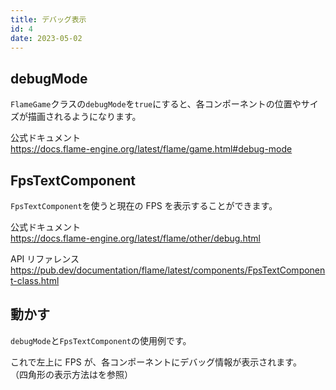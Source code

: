 ```yaml
---
title: デバッグ表示
id: 4
date: 2023-05-02
---
```



## debugMode

`FlameGame`クラスの`debugMode`を`true`にすると、各コンポーネントの位置やサイズが描画されるようになります。

公式ドキュメント  
https://docs.flame-engine.org/latest/flame/game.html#debug-mode

## FpsTextComponent

`FpsTextComponent`を使うと現在の FPS を表示することができます。

公式ドキュメント  
https://docs.flame-engine.org/latest/flame/other/debug.html

API リファレンス  
https://pub.dev/documentation/flame/latest/components/FpsTextComponent-class.html

## 動かす

`debugMode`と`FpsTextComponent`の使用例です。

<ExampleCode file="debug/game.dart" label="debug" />

これで左上に FPS が、各コンポーネントにデバッグ情報が表示されます。  
（四角形の表示方法は<ExampleLink slug="rect" />を参照）
